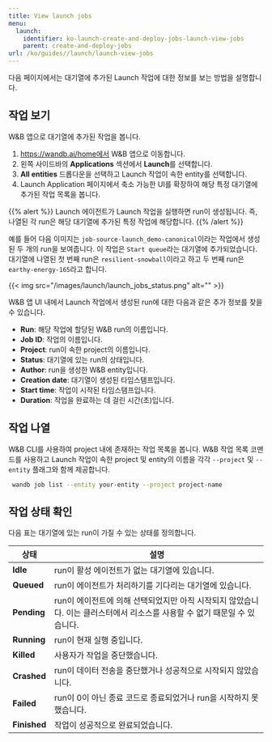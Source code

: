 ```yaml
---
title: View launch jobs
menu:
  launch:
    identifier: ko-launch-create-and-deploy-jobs-launch-view-jobs
    parent: create-and-deploy-jobs
url: /ko/guides//launch/launch-view-jobs
---
```


다음 페이지에서는 대기열에 추가된 Launch 작업에 대한 정보를 보는 방법을 설명합니다.

## 작업 보기

W&B 앱으로 대기열에 추가된 작업을 봅니다.

1. https://wandb.ai/home에서 W&B 앱으로 이동합니다.
2. 왼쪽 사이드바의 **Applications** 섹션에서 **Launch**를 선택합니다.
3. **All entities** 드롭다운을 선택하고 Launch 작업이 속한 entity를 선택합니다.
4. Launch Application 페이지에서 축소 가능한 UI를 확장하여 해당 특정 대기열에 추가된 작업 목록을 봅니다.

{{% alert %}}
Launch 에이전트가 Launch 작업을 실행하면 run이 생성됩니다. 즉, 나열된 각 run은 해당 대기열에 추가된 특정 작업에 해당합니다.
{{% /alert %}}

예를 들어 다음 이미지는 `job-source-launch_demo-canonical`이라는 작업에서 생성된 두 개의 run을 보여줍니다. 이 작업은 `Start queue`라는 대기열에 추가되었습니다. 대기열에 나열된 첫 번째 run은 `resilient-snowball`이라고 하고 두 번째 run은 `earthy-energy-165`라고 합니다.

{{< img src="/images/launch/launch_jobs_status.png" alt="" >}}

W&B 앱 UI 내에서 Launch 작업에서 생성된 run에 대한 다음과 같은 추가 정보를 찾을 수 있습니다.
   - **Run**: 해당 작업에 할당된 W&B run의 이름입니다.
   - **Job ID**: 작업의 이름입니다.
   - **Project**: run이 속한 project의 이름입니다.
   - **Status**: 대기열에 있는 run의 상태입니다.
   - **Author**: run을 생성한 W&B entity입니다.
   - **Creation date**: 대기열이 생성된 타임스탬프입니다.
   - **Start time**: 작업이 시작된 타임스탬프입니다.
   - **Duration**: 작업을 완료하는 데 걸린 시간(초)입니다.

## 작업 나열

W&B CLI를 사용하여 project 내에 존재하는 작업 목록을 봅니다. W&B 작업 목록 코맨드를 사용하고 Launch 작업이 속한 project 및 entity의 이름을 각각 `--project` 및 `--entity` 플래그와 함께 제공합니다.

```bash
 wandb job list --entity your-entity --project project-name
```

## 작업 상태 확인

다음 표는 대기열에 있는 run이 가질 수 있는 상태를 정의합니다.

| 상태 | 설명 |
| --- | --- |
| **Idle** | run이 활성 에이전트가 없는 대기열에 있습니다. |
| **Queued** | run이 에이전트가 처리하기를 기다리는 대기열에 있습니다. |
| **Pending** | run이 에이전트에 의해 선택되었지만 아직 시작되지 않았습니다. 이는 클러스터에서 리소스를 사용할 수 없기 때문일 수 있습니다. |
| **Running** | run이 현재 실행 중입니다. |
| **Killed** | 사용자가 작업을 중단했습니다. |
| **Crashed** | run이 데이터 전송을 중단했거나 성공적으로 시작되지 않았습니다. |
| **Failed** | run이 0이 아닌 종료 코드로 종료되었거나 run을 시작하지 못했습니다. |
| **Finished** | 작업이 성공적으로 완료되었습니다. |
